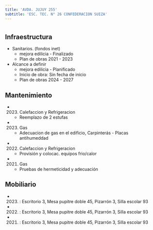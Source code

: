 ```yaml
---
title: 'AVDA. JUJUY 255'
subtitle: 'ESC. TEC. N° 26 CONFEDERACION SUIZA'
---
```


#
## Infraestructura

* Sanitarios. (fondos inet) 
    + mejora edilicia - Finalizado 
    + Plan de obras 2021 - 2023 


* Alcance a definir 
    + mejora edilicia - Planificado 
    + Inicio de obra: Sin fecha de inicio 
    + Plan de obras 2024 - 2027 






## Mantenimiento

*  (2023) Calefaccion y Refrigeracion 
    + Reemplazo de 2 estufas

*  (2023) Gas 
    + Adecuacion de gas en el edificio, Carpinterás - Placas antihumeddad

*  (2022) Calefaccion y Refrigeracion 
    + Provisión y colocac. equipos frio/calor

*  (2021) Gas 
    + Pruebas de hermeticidad y adecuación





## Mobiliario

*  (2023) : Escritorio 3, Mesa pupitre doble 45, Pizarrón 3, Silla escolar 93 

*  (2022) : Escritorio 3, Mesa pupitre doble 45, Pizarrón 3, Silla escolar 93 

*  (2021) : Escritorio 3, Mesa pupitre doble 45, Pizarrón 3, Silla escolar 93 




